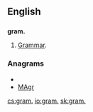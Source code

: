 ==English==
==={{abbreviation}}===
'''gram.'''
# [[grammar|Grammar]].

===Anagrams===
* {{alphagram|agmr}}
* [[MAgr#English|MAgr]]

[[cs:gram.]]
[[io:gram.]]
[[sk:gram.]]